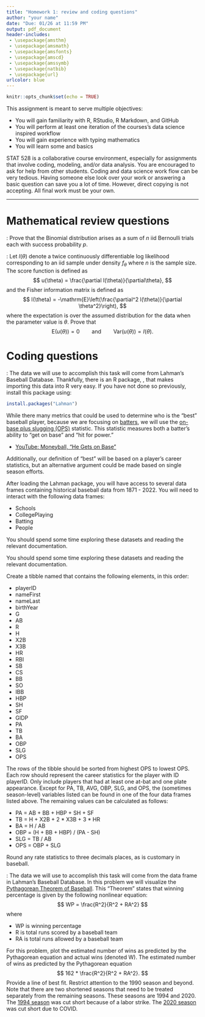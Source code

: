 ```yaml
---
title: "Homework 1: review and coding questions"
author: "your name"
date: "Due: 01/26 at 11:59 PM"
output: pdf_document
header-includes: 
 - \usepackage{amsthm}
 - \usepackage{amsmath}
 - \usepackage{amsfonts}
 - \usepackage{amscd}
 - \usepackage{amssymb}
 - \usepackage{natbib}
 - \usepackage{url}
urlcolor: blue  
---
```


\allowdisplaybreaks

\newcommand{\Var}{\mathrm{Var}}
\newcommand{\Prob}{\mathbb{P}}
\newcommand{\E}{\mathrm{E}}
\newcommand{\R}{\mathbb{R}}
\newcommand{\inner}[1]{\langle #1 \rangle}
\newcommand{\yobs}{y_{\text{obs}}}

```r
knitr::opts_chunk$set(echo = TRUE)
```


This assignment is meant to serve multiple objectives:

 - You will gain familiarity with R, RStudio, R Markdown, and GitHub
 - You will perform at least one iteration of the courses's data science inspired workflow
 - You will gain experience with typing mathematics
 - You will learn some \texttt{dplyr} and \texttt{ggplot2} basics

STAT 528 is a collaborative course environment, especially for assignments that involve coding, modeling, and/or data analysis. You are encouraged to ask for help from other students. Coding and data science work flow can be very tedious. Having someone else look over your work or answering a basic question can save you a lot of time. However, direct copying is not accepting. All final work must be your own.



***

# Mathematical review questions

\noindent{\bf Problem 1}: Prove that the Binomial distribution arises as a sum of $n$ iid Bernoulli trials each with success probability $p$. 

\vspace*{1cm}

\noindent{\bf Problem 2}: Let $l(\theta)$ denote a twice continuously differentiable log likelihood corresponding to an iid sample under density $f_\theta$ where $n$ is the sample size. The score function is defined as
$$
  u(\theta) = \frac{\partial l(\theta)}{\partial\theta},
$$
and the Fisher information matrix is defined as
$$
  I(\theta) = -\E\left(\frac{\partial^2 l(\theta)}{\partial \theta^2}\right),
$$
where the expectation is over the assumed distribution for the data when the parameter value is $\theta$. Prove that
$$
  \E(u(\theta)) = 0 \qquad \text{and} \qquad \Var(u(\theta)) = I(\theta).
$$


# Coding questions 

\noindent{\bf Problem 3}: The data we will use to accomplish this task will come from Lahman’s Baseball Database. Thankfully, there is an R package, \texttt{Lahman}, that makes importing this data into R very easy. If you have not done so previously, install this package using:

```r
install.packages("Lahman")
```

While there many metrics that could be used to determine who is the "best" baseball player, because we are focusing on [batters](https://en.m.wikipedia.org/wiki/Batting_(baseball)), we will use the [on-base plus slugging (OPS)](https://en.m.wikipedia.org/wiki/On-base_plus_slugging) statistic. This statistic measures both a batter's ability to "get on base" and "hit for power."

 - [YouTube: Moneyball, "He Gets on Base"](https://www.youtube.com/watch?v=3MjxoaynCmk)

Additionally, our definition of "best" will be based on a player's career statistics, but an alternative argument could be made based on single season efforts.

After loading the Lahman package, you will have access to several data frames containing historical baseball data from 1871 - 2022. You will need to interact with the following data frames: 

- Schools
- CollegePlaying
- Batting
- People

You should spend some time exploring these datasets and reading the relevant documentation.

You should spend some time exploring these datasets and reading the relevant documentation.

Create a tibble named \texttt{illini\_mlb\_batters} that contains the following elements, in this order:

 - playerID
 - nameFirst
 - nameLast
 - birthYear
 - G
 - AB
 - R
 - H
 - X2B
 - X3B
 - HR
 - RBI
 - SB
 - CS
 - BB
 - SO
 - IBB
 - HBP
 - SH
 - SF
 - GIDP
 - PA
 - TB
 - BA
 - OBP
 - SLG
 - OPS

The rows of the tibble should be sorted from highest OPS to lowest OPS. Each row should represent the career statistics for the player with ID playerID. Only include players that had at least one at-bat and one plate appearance. Except for PA, TB, AVG, OBP, SLG, and OPS, the (sometimes season-level) variables listed can be found in one of the four data frames listed above. The remaining values can be calculated as follows:

- PA = AB + BB + HBP + SH + SF 
- TB = H + X2B + 2 * X3B + 3 * HR 
- BA = H / AB 
- OBP = (H + BB + HBP) / (PA - SH) 
- SLG = TB / AB 
- OPS = OBP + SLG

Round any rate statistics to three decimals places, as is customary in baseball.

\vspace*{1cm}

\noindent{\bf Problem 4}:  The data we will use to accomplish this task will come from the \texttt{Teams} data frame in Lahman’s Baseball Database. In this problem we will visualize the [Pythagorean Theorem of Baseball](https://www.baseball-reference.com/bullpen/Pythagorean_Theorem_of_Baseball). This "Theorem" states that winning percentage is given by the following nonlinear equation:
$$
  WP = \frac{R^2}{R^2 + RA^2}
$$
where 

 - WP is winning percentage 
 - R is total runs scored by a baseball team
 - RA is total runs allowed by a baseball team

For this problem, plot the estimated number of wins as predicted by the Pythagorean equation and actual wins (denoted W). The estimated number of wins as predicted by the Pythagorean equation
$$
  162 * \frac{R^2}{R^2 + RA^2}.
$$
Provide a line of best fit. Restrict attention to the 1990 season and beyond. Note that there are two shortened seasons that need to be treated separately from the remaining seasons. These seasons are 1994 and 2020. The [1994 season](https://en.wikipedia.org/wiki/1994%E2%80%9395_Major_League_Baseball_strike) was cut short because of a labor strike. The [2020 season](https://en.wikipedia.org/wiki/2020_Major_League_Baseball_season) was cut short due to COVID.







